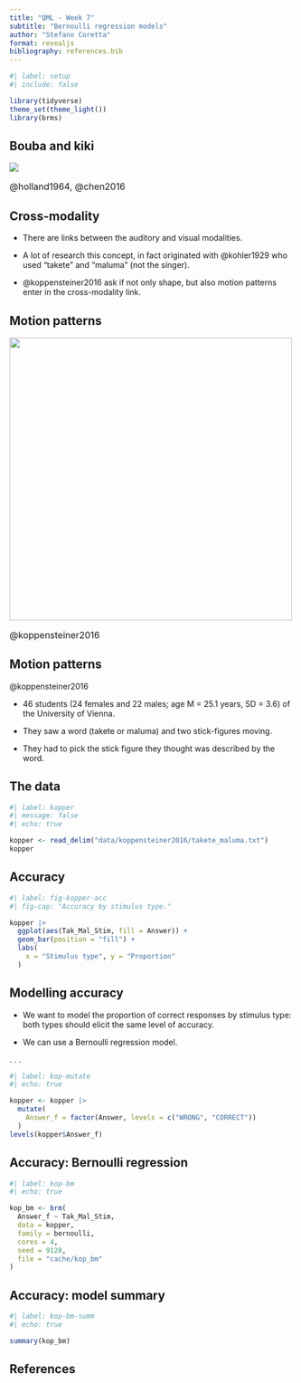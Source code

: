 ```yaml
---
title: "QML - Week 7"
subtitle: "Bernoulli regression models"
author: "Stefano Coretta"
format: revealjs
bibliography: references.bib
---
```


```r
#| label: setup
#| include: false

library(tidyverse)
theme_set(theme_light())
library(brms)
```

## Bouba and kiki

![](/img/Booba-Kiki.svg){fig-align="center"}

::: {style="font-size: 1rem;"}
@holland1964, @chen2016
:::

## Cross-modality

::: {.callout-note appearance="simple"}
-   There are links between the auditory and visual modalities.

-   A lot of research this concept, in fact originated with @kohler1929 who used "takete" and "maluma" (not the singer).

-   @koppensteiner2016 ask if not only shape, but also motion patterns enter in the cross-modality link.
:::

## Motion patterns

![](/img/pone.0150610.g001.PNG_L.png){fig-align="center" width="500"}

::: {style="font-size: 1rem;"}
@koppensteiner2016
:::

## Motion patterns

::: {.callout-note appearance="simple"}
@koppensteiner2016

-   46 students (24 females and 22 males; age M = 25.1 years, SD = 3.6) of the University of Vienna.

-   They saw a word (takete or maluma) and two stick-figures moving.

-   They had to pick the stick figure they thought was described by the word.
:::

## The data

```r
#| label: kopper
#| message: false
#| echo: true

kopper <- read_delim("data/koppensteiner2016/takete_maluma.txt")
kopper
```

## Accuracy

```r
#| label: fig-kopper-acc
#| fig-cap: "Accuracy by stimulus type."

kopper |> 
  ggplot(aes(Tak_Mal_Stim, fill = Answer)) +
  geom_bar(position = "fill") +
  labs(
    x = "Stimulus type", y = "Proportion"
  )
```

## Modelling accuracy

::: {.callout-note appearance="simple"}
-   We want to model the proportion of correct responses by stimulus type: both types should elicit the same level of accuracy.

-   We can use a Bernoulli regression model.
:::

. . .

```r
#| label: kop-mutate
#| echo: true

kopper <- kopper |> 
  mutate(
    Answer_f = factor(Answer, levels = c("WRONG", "CORRECT"))
  )
levels(kopper$Answer_f)
```

## Accuracy: Bernoulli regression

```r
#| label: kop-bm
#| echo: true

kop_bm <- brm(
  Answer_f ~ Tak_Mal_Stim,
  data = kopper,
  family = bernoulli,
  cores = 4,
  seed = 9128,
  file = "cache/kop_bm"
)
```

## Accuracy: model summary

```r
#| label: kop-bm-summ
#| echo: true

summary(kop_bm)

```

## References
